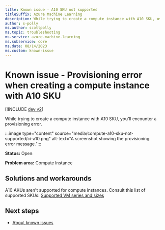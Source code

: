 ```yaml
---
title: Known issue - A10 SKU not supported
titleSuffix: Azure Machine Learning
description: While trying to create a compute instance with A10 SKU, users encounter a provisioning error.
author: s-polly
ms.author: scottpolly
ms.topic: troubleshooting  
ms.service: azure-machine-learning
ms.subservice: core
ms.date: 08/14/2023
ms.custom: known-issue
---
```


# Known issue  - Provisioning error when creating a compute instance with A10 SKU

[!INCLUDE [dev v2](../includes/machine-learning-dev-v2.md)]

While trying to create a compute instance with A10 SKU, you'll encounter a provisioning error.

:::image type="content" source="media/compute-a10-sku-not-supported/ci-a10.png" alt-text="A screenshot showing the provisioning error message.":::


**Status:** Open

**Problem area:** Compute Instance

## Solutions and workarounds

A10 AKUs aren't supported for compute instances. Consult this list of supported SKUs: [Supported VM series and sizes](../concept-compute-target.md?view=azureml-api-2&preserve-view=true#supported-vm-series-and-sizes)

## Next steps

- [About known issues](azure-machine-learning-known-issues.md)
